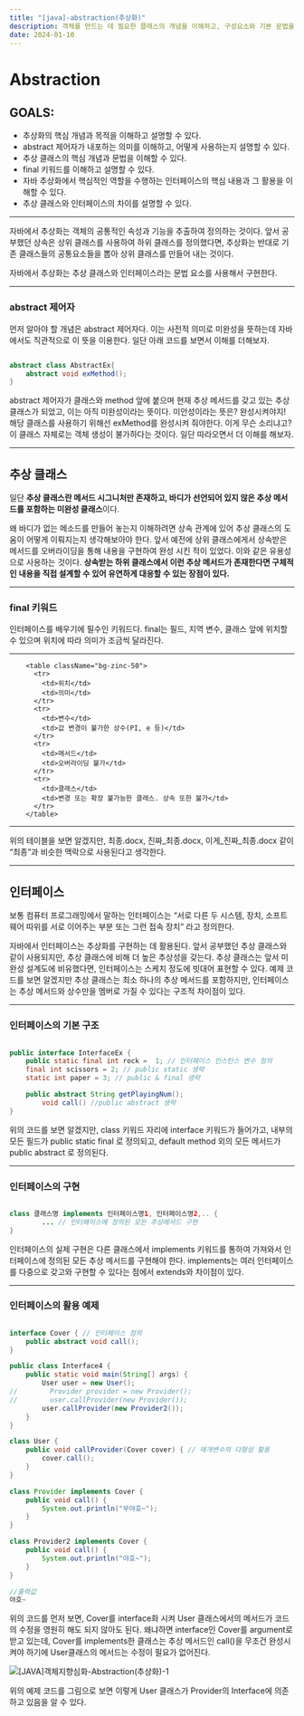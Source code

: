 ```yaml
---
title: "[java]-abstraction(추상화)"
description: 객체를 만드는 데 필요한 클래스의 개념을 이해하고, 구성요소와 기본 문법을 설명할 수 있다.
date: 2024-01-10
---
```




# Abstraction

## GOALS:

- 추상화의 핵심 개념과 목적을 이해하고 설명할 수 있다.
- abstract 제어자가 내포하는 의미를 이해하고, 어떻게 사용하는지 설명할 수 있다.
- 추상 클래스의 핵심 개념과 문법을 이해할 수 있다.
- final 키워드를 이해하고 설명할 수 있다.
- 자바 추상화에서 핵심적인 역할을 수행하는 인터페이스의 핵심 내용과 그 활용을 이해할 수 있다.
- 추상 클래스와 인터페이스의 차이를 설명할 수 있다.

---

 자바에서 추상화는 객체의 공통적인 속성과 기능을 추출하여 정의하는 것이다. 앞서 공부했던 상속은 상위 클래스를 사용하여 하위 클래스를 정의했다면, 추상화는 반대로 기존 클래스들의 공통요소들을 뽑아 상위 클래스를 만들어 내는 것이다.

 자바에서 추상화는 추상 클래스와 인터페이스라는 문법 요소를 사용해서 구현한다.

---

### abstract 제어자

먼저 알아야 할 개념은 abstract 제어자다. 이는 사전적 의미로 미완성을 뜻하는데 자바에서도 직관적으로 이 뜻을 이용한다. 
일단 아래 코드를 보면서 이해를 더해보자.

```java

abstract class AbstractEx{
	abstract void exMethod();
}

```

abstract 제어자가 클래스와 method 앞에 붙으며 현재 추상 메서드를 갖고 있는 추상 클래스가 되었고, 이는 아직 미완성이라는 뜻이다. 미안성이라는 뜻은? 완성시켜야지! 해당 클래스를 사용하기 위해선 exMethod를 완성시켜 줘야한다. 이게 무슨 소리냐고? 이 클래스 자체로는 객체 생성이 불가하다는 것이다. 일단 따라오면서 더 이해를 해보자.

---

## 추상 클래스

일단 **추상 클래스란 메서드 시그니처만 존재하고, 바디가 선언되어 있지 않은 추상 메서드를 포함하는 미완성 클래스**이다.

왜 바디가 없는 메소드를 만들어 놓는지 이해하려면 상속 관계에 있어 추상 클래스의 도움이 어떻게 이뤄지는지 생각해보아야 한다. 앞서 예전에 상위 클래스에게서 상속받은 메서드를 오버라이딩을 통해 내용을 구현하여 완성 시킨 적이 있었다. 이와 같은 유용성으로 사용하는 것이다. **상속받는 하위 클래스에서 이런 추상 메서드가 존재한다면 구체적인 내용을 직접 설계할 수 있어 유연하게 대응할 수 있는 장점이 있다.**

---

### final 키워드

인터페이스를 배우기에 필수인 키워드다. final는 필드, 지역 변수, 클래스 앞에 위치할 수 있으며 위치에 따라 의미가 조금씩 달라진다.

---
        <table className="bg-zinc-50">
          <tr>
            <td>위치</td>
            <td>의미</td>
          </tr>
          <tr>
            <td>변수</td>
            <td>값 변경이 불가한 상수(PI, e 등)</td>
          </tr>
          <tr>
            <td>메서드</td>
            <td>오버라이딩 불가</td>
          </tr>
          <tr>
            <td>클래스</td>
            <td>변경 또는 확장 불가능한 클래스. 상속 또한 불가</td>
          </tr>
        </table> 
---

위의 테이블을 보면 알겠지만, 최종.docx, 진짜_최종.docx, 이게_진짜_최종.docx 같이 “최종”과 비슷한 맥락으로 사용된다고 생각한다.

---

## 인터페이스

 보통 컴퓨터 프로그래밍에서 말하는 인터페이스는 “서로 다른 두 시스템, 장치, 소프트웨어 따위를 서로 이어주는 부분 또는 그런 접속 장치” 라고 정의한다.

 자바에서 인터페이스는 추상화를 구현하는 데 활용된다. 앞서 공부했던 추상 클래스와 같이 사용되지만, 추상 클래스에 비해 더 높은 추상성을 갖는다. 추상 클래스는 앞서 미완성 설계도에 비유했다면, 인터페이스는 스케치 정도에 빗대어 표현할 수 있다. 예제 코드를 보면 알겠지만 추상 클래스는 최소 하나의 추상 메서드를 포함하지만, 인터페이스는 추상 메서드와 상수만을 멤버로 가질 수 있다는 구조적 차이점이 있다.

---

### 인터페이스의 기본 구조

```java

public interface InterfaceEx {
    public static final int rock =  1; // 인터페이스 인스턴스 변수 정의
    final int scissors = 2; // public static 생략
    static int paper = 3; // public & final 생략

    public abstract String getPlayingNum();
		void call() //public abstract 생략 
}

```

 위의 코드를 보면 알겠지만, class 키워드 자리에 interface 키워드가 들어가고, 내부의 모든 필드가 public static final 로 정의되고, default method 외의 모든 메서드가 public abstract 로 정의된다.

---

### 인터페이스의 구현

```java

class 클래스명 implements 인터페이스명1, 인터페이스명2,.. {
		... // 인터페이스에 정의된 모든 추상메서드 구현
}

```

 인터페이스의 실제 구현은 다른 클래스에서 implements 키워드를 통하여 가져와서 인터페이스에 정의된 모든 추상 메서드를 구현해야 한다. implements는 여러 인터페이스를 다중으로 갖고와 구현할 수 있다는 점에서 extends와 차이점이 있다.

---

### 인터페이스의 활용 예제

```java

interface Cover { // 인터페이스 정의
    public abstract void call();
}

public class Interface4 {
    public static void main(String[] args) {
        User user = new User();
//        Provider provider = new Provider();
//        user.callProvider(new Provider());
        user.callProvider(new Provider2());
    }
}

class User {
    public void callProvider(Cover cover) { // 매개변수의 다형성 활용
        cover.call();
    }
}

class Provider implements Cover {
    public void call() {
        System.out.println("무야호~");
    }
}

class Provider2 implements Cover {
    public void call() {
        System.out.println("야호~");
    }
}

//출력값
야호~

```

  위의 코드를 먼저 보면, Cover를 interface화 시켜 User 클래스에서의 메서드가 코드의 수정을 영원히 해도 되지 않아도 된다. 왜냐하면 interface인 Cover를 argument로 받고 있는데, Cover를 implements한 클래스는 추상 메서드인 call()을 무조건 완성시켜야 하기에 User클래스의 메서드는 수정이 필요가 없어진다.  

![[JAVA]객체지향심화-Abstraction(추상화)-1](https://github.com/Sniij/chomanki.com/blob/main/content/blog/images/abstraction-1.png)

 위의 예제 코드를 그림으로 보면 이렇게 User 클래스가 Provider의 Interface에 의존하고 있음을 알 수 있다.
